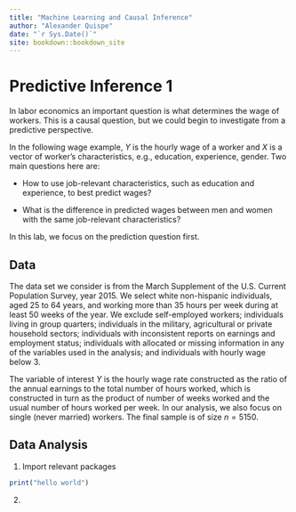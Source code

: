 ```yaml
--- 
title: "Machine Learning and Causal Inference"
author: "Alexander Quispe"
date: "`r Sys.Date()`"
site: bookdown::bookdown_site
---
```


# Predictive Inference 1

In labor economics an important question is what determines the wage of workers. This is a causal question, but we could begin to investigate from a predictive perspective.

In the following wage example, $Y$ is the hourly wage of a worker and $X$ is a vector of worker's characteristics, e.g., education, experience, gender.
Two main questions here are:    

* How to use job-relevant characteristics, such as education and experience, to best predict wages?

* What is the difference in predicted wages between men and women with the same job-relevant characteristics?

In this lab, we focus on the prediction question first.

## Data

The data set we consider is from the March Supplement of the U.S. Current Population Survey, year 2015. We select white non-hispanic individuals, aged 25 to 64 years, and working more than 35 hours per week during at least 50 weeks of the year. We exclude self-employed workers; individuals living in group quarters; individuals in the military, agricultural or private household sectors; individuals with inconsistent reports on earnings and employment status; individuals with allocated or missing information in any of the variables used in the analysis; and individuals with hourly wage below $3$.

The variable of interest $Y$ is the hourly wage rate constructed as the ratio of the annual earnings to the total number of hours worked, which is constructed in turn as the product of number of weeks worked and the usual number of hours worked per week. In our analysis, we also focus on single (never married) workers. The final sample is of size $n = 5150$.

## Data Analysis

1. Import relevant packages

```r
print("hello world")
```

2. 